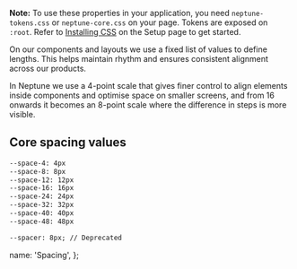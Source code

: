 **Note:** To use these properties in your application, you need `neptune-tokens.css` or `neptune-core.css` on your page. Tokens are exposed on `:root`. Refer to [Installing CSS](/about/Setup#installing-css) on the Setup page to get started.

On our components and layouts we use a fixed list of values to define lengths. This helps maintain rhythm and ensures consistent alignment across our products.

In Neptune we use a 4-point scale that gives finer control to align elements inside components and optimise space on smaller screens, and from 16 onwards it becomes an 8-point scale where the difference in steps is more visible.

## Core spacing values

```html
--space-4: 4px
--space-8: 8px
--space-12: 12px
--space-16: 16px
--space-24: 24px
--space-32: 32px
--space-40: 40px
--space-48: 48px

--spacer: 8px; // Deprecated
```

  name: 'Spacing',
};
